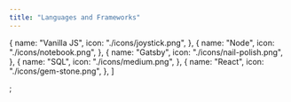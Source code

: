 ```yaml
---
title: "Languages and Frameworks"
---
```


  {
    name: "Vanilla JS",
    icon: "./icons/joystick.png",
  },
  {
    name: "Node",
    icon: "./icons/notebook.png",
  },
  {
    name: "Gatsby",
    icon: "./icons/nail-polish.png",
  },
  {
    name: "SQL",
    icon: "./icons/medium.png",
  },
  {
    name: "React",
    icon: "./icons/gem-stone.png",
  },
]

;
